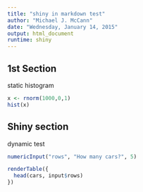 ```yaml
---
title: "shiny in markdown test"
author: "Michael J. McCann"
date: "Wednesday, January 14, 2015"
output: html_document
runtime: shiny
---
```


1st Section
-----------
static histogram
```r
x <- rnorm(1000,0,1)
hist(x)
```


Shiny section 
-----------
dynamic test
```r
numericInput("rows", "How many cars?", 5)

renderTable({
  head(cars, input$rows)
})
```